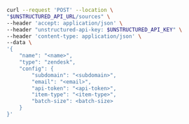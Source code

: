 ```bash curl
curl --request 'POST' --location \
"$UNSTRUCTURED_API_URL/sources" \
--header 'accept: application/json' \
--header "unstructured-api-key: $UNSTRUCTURED_API_KEY" \
--header 'content-type: application/json' \
--data \
'{
    "name": "<name>",
    "type": "zendesk",
    "config": {
        "subdomain": "<subdomain>",
        "email": "<email>",
        "api-token": "<api-token>",
        "item-type": "<item-type>",
        "batch-size": <batch-size>
    }
}'
```